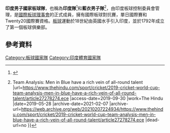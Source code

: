 '''印度男子國家板球隊'''，也稱為'''印度隊'''<ref>{{cite news |last1=K. Samyal |first1=Sanjjeev |title=Team India selection meet: Who will be out? Who will be in? |url=https://www.hindustantimes.com/cricket/team-india-selection-meet-who-will-be-out-who-will-be-in/story-vS5CXTKa16alDctey2f4tL.html |access-date=2019-09-30 |work=Hindustan Times |date=2019-07-23 |archive-date=2021-02-20 |archive-url=https://web.archive.org/web/20210220181512/https://www.hindustantimes.com/cricket/team-india-selection-meet-who-will-be-out-who-will-be-in/story-vS5CXTKa16alDctey2f4tL.html |dead-url=no }}</ref>和'''藍衣男子隊'''<ref>{{cite news |last1=Vijaya Kumar |first1=K. C. |title=2019 Cricket World Cup {{!}} Team Analysis: Men in Blue have a rich vein of all-round talent |url=https://www.thehindu.com/sport/cricket/2019-cricket-world-cup-team-analysis-men-in-blue-have-a-rich-vein-of-all-round-talent/article27278274.ece |access-date=2019-09-30 |work=The Hindu |date=2019-05-28 |archive-date=2021-02-07 |archive-url=https://web.archive.org/web/20210207224934/https://www.thehindu.com/sport/cricket/2019-cricket-world-cup-team-analysis-men-in-blue-have-a-rich-vein-of-all-round-talent/article27278274.ece |dead-url=no }}</ref>，由印度板球控制委員會管理，是[[國際板球理事會|國際板球理事會]]的正式成員，擁有國際板球對抗賽，單日國際賽和Twenty20國際賽資格。[[板球|板球]]運動於18世紀由英國水手引入印度，並於1792年成立了第一個板球俱樂部。

==參考資料==
{{reflist}}

{{印度體育國家隊}}
{{India-stub}}

[[Category:板球國家隊|Category:板球國家隊]]
[[Category:印度體育國家隊|Category:印度體育國家隊]]